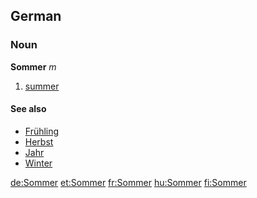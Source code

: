 ==German==
===Noun===
'''Sommer''' ''m''

# [[summer]]

====See also====
*[[Frühling]]
*[[Herbst]]
*[[Jahr]]
*[[Winter]]

[[de:Sommer]]
[[et:Sommer]]
[[fr:Sommer]]
[[hu:Sommer]]
[[fi:Sommer]]